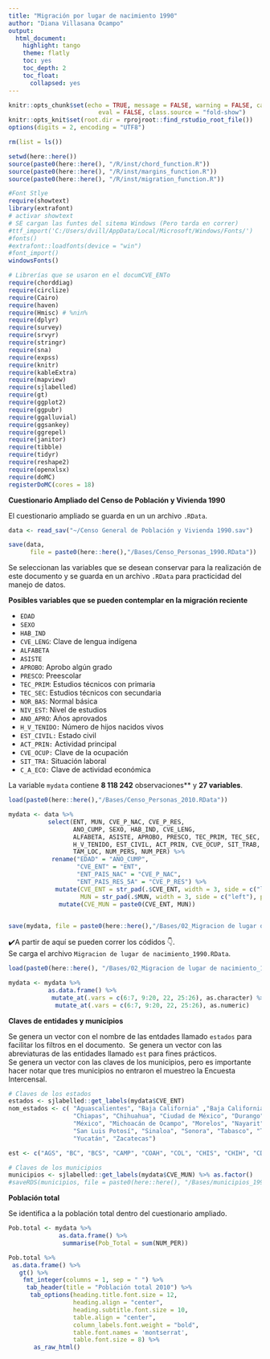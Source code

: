 ```yaml
---
title: "Migración por lugar de nacimiento 1990"
author: "Diana Villasana Ocampo"
output:
  html_document:
    highlight: tango
    theme: flatly
    toc: yes
    toc_depth: 2
    toc_float:
      collapsed: yes
---
```


\usepackage{color}

```r
knitr::opts_chunk$set(echo = TRUE, message = FALSE, warning = FALSE, cache = FALSE, cache.lazy = FALSE, 
                         eval = FALSE, class.source = "fold-show")
knitr::opts_knit$set(root.dir = rprojroot::find_rstudio_root_file())
options(digits = 2, encoding = "UTF8")
```

```r
rm(list = ls())
```

```r
setwd(here::here())
source(paste0(here::here(), "/R/inst/chord_function.R"))
source(paste0(here::here(), "/R/inst/margins_function.R"))
source(paste0(here::here(), "/R/inst/migration_function.R"))
```

```r
#Font Stlye
require(showtext)
library(extrafont)
# activar showtext
# SE cargan las funtes del sitema Windows (Pero tarda en correr)
#ttf_import('C:/Users/dvill/AppData/Local/Microsoft/Windows/Fonts/')
#fonts()
#extrafont::loadfonts(device = "win")
#font_import()
windowsFonts()
```

```r
# Librerías que se usaron en el documCVE_ENTo
require(chorddiag)
require(circlize)
require(Cairo)
require(haven)
require(Hmisc) # %nin%
require(dplyr)
require(survey)
require(srvyr)
require(stringr)
require(sna)
require(expss)
require(knitr)
require(kableExtra)
require(mapview)
require(sjlabelled)
require(gt)
require(ggplot2)
require(ggpubr)
require(ggalluvial)
require(ggsankey)
require(ggrepel)
require(janitor)
require(tibble)
require(tidyr)
require(reshape2)
require(openxlsx)
require(doMC)
registerDoMC(cores = 18)
```

**Cuestionario Ampliado del Censo de Población y Vivienda 1990**

El cuestionario ampliado se guarda en un un archivo `.RData`.

```r
data <- read_sav("~/Censo General de Población y Vivienda 1990.sav")

save(data, 
      file = paste0(here::here(),"/Bases/Censo_Personas_1990.RData"))
```

Se seleccionan las variables que se desean conservar para la realización de este documento y se guarda en un archivo `.RData` para practicidad del manejo de datos.

**Posibles variables que se pueden contemplar en la migración reciente**

-   `EDAD`
-   `SEXO`
-   `HAB_IND` 
-   `CVE_LENG`: Clave de lengua indígena
-   `ALFABETA`
-   `ASISTE`
-   `APROBO`: Aprobo algún grado
-   `PRESCO`: Preescolar
-   `TEC_PRIM`: Estudios técnicos con primaria
-   `TEC_SEC`: Estudios técnicos con secundaria
-   `NOR_BAS`: Normal básica
-   `NIV_EST`: Nivel de estudios
-   `ANO_APRO`: Años aprovados
-   `H_V_TENIDO:` Número de hijos nacidos vivos
-   `EST_CIVIL:` Estado civil
-   `ACT_PRIN:` Actividad principal
-   `CVE_OCUP:` Clave de la ocupación
-   `SIT_TRA:` Situación laboral
-   `C_A_ECO:` Clave de actividad económica

La variable `mydata` contiene **8 118 242** observaciones\*\* y **27 variables**.

```r
load(paste0(here::here(),"/Bases/Censo_Personas_2010.RData"))

mydata <- data %>%
           select(ENT, MUN, CVE_P_NAC, CVE_P_RES, 
                  ANO_CUMP, SEXO, HAB_IND, CVE_LENG, 
                  ALFABETA, ASISTE, APROBO, PRESCO, TEC_PRIM, TEC_SEC, NOR_BAS, NIV_EST, ANO_APRO,
                  H_V_TENIDO, EST_CIVIL, ACT_PRIN, CVE_OCUP, SIT_TRAB, C_A_ECO,
                  TAM_LOC, NUM_PERS, NUM_PER) %>%
            rename("EDAD" = "ANO_CUMP",
                   "CVE_ENT" = "ENT",
                   "ENT_PAIS_NAC" = "CVE_P_NAC",
                   "ENT_PAIS_RES_5A" = "CVE_P_RES") %>%
             mutate(CVE_ENT = str_pad(.$CVE_ENT, width = 3, side = c("left"), pad = "0"),
                    MUN = str_pad(.$MUN, width = 3, side = c("left"), pad = "0")) %>% 
              mutate(CVE_MUN = paste0(CVE_ENT, MUN))
  

save(mydata, file = paste0(here::here(),"/Bases/02_Migracion de lugar de nacimiento_1990.RData"))
```


✔️A partir de aquí se pueden correr los códidos 👇.   
Se carga el archivo `Migracion de lugar de nacimiento_1990.RData`.  

```r
load(paste0(here::here(), "/Bases/02_Migracion de lugar de nacimiento_1990.RData"))

mydata <- mydata %>%
           as.data.frame() %>% 
            mutate_at(.vars = c(6:7, 9:20, 22, 25:26), as.character) %>% 
             mutate_at(.vars = c(6:7, 9:20, 22, 25:26), as.numeric)
```

**Claves de entidades y municipios**

Se genera un vector con el nombre de las entdades llamado `estados` para facilitar los filtros en el documento.  Se genera un vector con las abreviaturas de las entidades llamado `est` para fines prácticos. \
Se genera un vector con las claves de los municipios, pero es importante hacer notar que tres municipios no entraron el muestreo la Encuesta Intercensal.

```r
# Claves de los estados
estados <- sjlabelled::get_labels(mydata$CVE_ENT) 
nom_estados <- c( "Aguascalientes", "Baja California" ,"Baja California Sur", "Campeche", "Coahuila de Zaragoza", "Colima", 
                  "Chiapas", "Chihuahua", "Ciudad de México", "Durango", "Guanajuato", "Guerrero", "Hidalgo", "Jalisco",        
                  "México", "Michoacán de Ocampo", "Morelos", "Nayarit", "Nuevo León", "Oaxaca", "Puebla", "Querétaro", "Quintana Roo",
                  "San Luis Potosí", "Sinaloa", "Sonora", "Tabasco", "Tamaulipas", "Tlaxcala", "Veracruz de Ignacio de la Llave",
                  "Yucatán", "Zacatecas")

est <- c("AGS", "BC", "BCS", "CAMP", "COAH", "COL", "CHIS", "CHIH", "CDMX", "DGO", "GTO", "GRO", "HGO", "JAL", "MEX", "MICH", "MOR", "NAY", "NL", "OAX", "PUE", "QRO", "QROO", "SLP","SIN","SON", "TAB", "TAMS", "TLX", "VER", "YUC", "ZAC")

# Claves de los municipios
municipios <- sjlabelled::get_labels(mydata$CVE_MUN) %>% as.factor()
#saveRDS(municipios, file = paste0(here::here(), "/Bases/municipios_1990.RDS"))
```

**Población total**

Se identifica a la población total dentro del cuestionario ampliado.

```r
Pob.total <- mydata %>%
              as.data.frame() %>%
               summarise(Pob_Total = sum(NUM_PER))
```

```r
Pob.total %>%  
 as.data.frame() %>%
   gt() %>% 
    fmt_integer(columns = 1, sep = " ") %>%
     tab_header(title = "Población total 2010") %>%
      tab_options(heading.title.font.size = 12, 
                  heading.align = "center",
                  heading.subtitle.font.size = 10,
                  table.align = "center",
                  column_labels.font.weight = "bold",
                  table.font.names = 'montserrat',
                  table.font.size = 8) %>%  
       as_raw_html()
```

